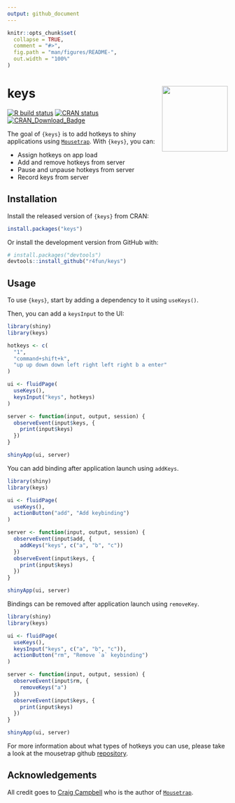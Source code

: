 ```yaml
---
output: github_document
---
```


<!-- README.md is generated from README.Rmd. Please edit that file -->

```r
knitr::opts_chunk$set(
  collapse = TRUE,
  comment = "#>",
  fig.path = "man/figures/README-",
  out.width = "100%"
)
```

# keys <img src="man/figures/logo.png" align="right" height=150/>

<!-- badges: start -->
[![R build status](https://github.com/r4fun/keys/workflows/R-CMD-check/badge.svg)](https://github.com/r4fun/keys/actions)
[![CRAN status](https://www.r-pkg.org/badges/version/keys)](https://CRAN.R-project.org/package=keys)
[![CRAN_Download_Badge](https://cranlogs.r-pkg.org/badges/keys)](https://cran.r-project.org/package=keys)
<!-- badges: end -->

The goal of `{keys}` is to add hotkeys to shiny applications using [`Mousetrap`](https://github.com/ccampbell/mousetrap). With `{keys}`, you can:

* Assign hotkeys on app load
* Add and remove hotkeys from server
* Pause and unpause hotkeys from server
* Record keys from server

## Installation

Install the released version of `{keys}` from CRAN:

```r
install.packages("keys")
```

Or install the development version from GitHub with:

```r
# install.packages("devtools")
devtools::install_github("r4fun/keys")
```

## Usage

To use `{keys}`, start by adding a dependency to it using `useKeys()`.

Then, you can add a `keysInput` to the UI:

```r
library(shiny)
library(keys)

hotkeys <- c(
  "1", 
  "command+shift+k", 
  "up up down down left right left right b a enter"
)

ui <- fluidPage(
  useKeys(),
  keysInput("keys", hotkeys)
)

server <- function(input, output, session) {
  observeEvent(input$keys, {
    print(input$keys)
  })
}

shinyApp(ui, server)
```

You can add binding after application launch using `addKeys`.

```r
library(shiny)
library(keys)

ui <- fluidPage(
  useKeys(),
  actionButton("add", "Add keybinding")
)

server <- function(input, output, session) {
  observeEvent(input$add, {
    addKeys("keys", c("a", "b", "c"))
  })
  observeEvent(input$keys, {
    print(input$keys)
  })
}

shinyApp(ui, server)
```

Bindings can be removed after application launch using `removeKey`.

```r
library(shiny)
library(keys)

ui <- fluidPage(
  useKeys(),
  keysInput("keys", c("a", "b", "c")),
  actionButton("rm", "Remove `a` keybinding")
)

server <- function(input, output, session) {
  observeEvent(input$rm, {
    removeKeys("a")
  })
  observeEvent(input$keys, {
    print(input$keys)
  })
}

shinyApp(ui, server)
```

For more information about what types of hotkeys you can use, please take a look at the mousetrap github [repository](https://github.com/ccampbell/mousetrap).

## Acknowledgements

All credit goes to [Craig Campbell](https://github.com/ccampbell) who is the author of [`Mousetrap`](https://github.com/ccampbell/mousetrap).

